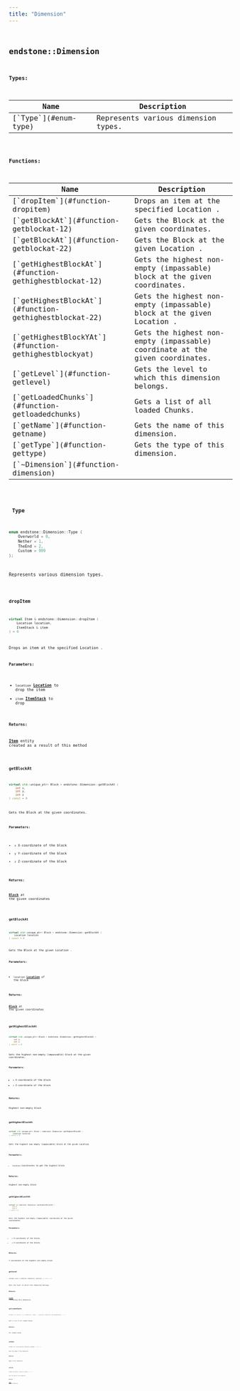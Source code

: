 ```yaml
---
title: "Dimension"
---
```


## <code className="doc-symbol doc-symbol-class"/> endstone::Dimension







**Types:**

<table>
<thead>
   <tr>
      <th>Name</th>
      <th>Description</th>
   </tr>
</thead>
<tbody>
<tr key="classendstone_1_1_dimension_1a5dbe2e9365112e8c0f883978fae1356b">
    <td>[`Type`](#enum-type)</td>
    <td>Represents various dimension types.</td>
</tr>
</tbody>
</table>









**Functions:**

<table>
<thead>
   <tr>
      <th>Name</th>
      <th>Description</th>
   </tr>
</thead>
<tbody>
<tr key="classendstone_1_1_dimension_1a2e5a4db170608345dac498ffd627ef6c">
    <td>[`dropItem`](#function-dropitem)</td>
    <td>Drops an item at the specified Location .</td>
</tr>
<tr key="classendstone_1_1_dimension_1a3dee0a686f00cf7c2c861a798ccf2346">
    <td>[`getBlockAt`](#function-getblockat-12)</td>
    <td>Gets the Block at the given coordinates.</td>
</tr>
<tr key="classendstone_1_1_dimension_1afd372293472494681775452163da7aed">
    <td>[`getBlockAt`](#function-getblockat-22)</td>
    <td>Gets the Block at the given Location .</td>
</tr>
<tr key="classendstone_1_1_dimension_1a59ce26e75b00ffc1b6a3dff6ab35331c">
    <td>[`getHighestBlockAt`](#function-gethighestblockat-12)</td>
    <td>Gets the highest non-empty (impassable) block at the given coordinates.</td>
</tr>
<tr key="classendstone_1_1_dimension_1aaf801dc0b5f2d696178b5770d7466d79">
    <td>[`getHighestBlockAt`](#function-gethighestblockat-22)</td>
    <td>Gets the highest non-empty (impassable) block at the given Location .</td>
</tr>
<tr key="classendstone_1_1_dimension_1a444efcebbf833e779384449f781a10c6">
    <td>[`getHighestBlockYAt`](#function-gethighestblockyat)</td>
    <td>Gets the highest non-empty (impassable) coordinate at the given coordinates.</td>
</tr>
<tr key="classendstone_1_1_dimension_1a541fd7f166a3d746dde92b57e4843f6a">
    <td>[`getLevel`](#function-getlevel)</td>
    <td>Gets the level to which this dimension belongs.</td>
</tr>
<tr key="classendstone_1_1_dimension_1a065a2b1242a809b89dd1502b2ad828b6">
    <td>[`getLoadedChunks`](#function-getloadedchunks)</td>
    <td>Gets a list of all loaded Chunks.</td>
</tr>
<tr key="classendstone_1_1_dimension_1a3cd59f6145706ead47d173255a10a39d">
    <td>[`getName`](#function-getname)</td>
    <td>Gets the name of this dimension.</td>
</tr>
<tr key="classendstone_1_1_dimension_1a9d9baf77525291924f80c682cc3d012c">
    <td>[`getType`](#function-gettype)</td>
    <td>Gets the type of this dimension.</td>
</tr>
<tr key="classendstone_1_1_dimension_1a24406b7020898c1be0ce62e57ffce62d">
    <td>[`~Dimension`](#function-dimension)</td>
    <td></td>
</tr>
</tbody>
</table>

### <code className="doc-symbol doc-symbol-enum"/> Type

```cpp
enum endstone::Dimension::Type {
    Overworld = 0,
    Nether = 1,
    TheEnd = 2,
    Custom = 999
};
```

Represents various dimension types.

### <code className="doc-symbol doc-symbol-function"/> dropItem

```cpp
virtual Item & endstone::Dimension::dropItem (
    Location location,
    ItemStack & item
) = 0
```

Drops an item at the specified Location .



**Parameters:**


* `location` [**Location**](classendstone_1_1_location.md) to drop the item 
* `item` [**ItemStack**](classendstone_1_1_item_stack.md) to drop



**Returns:**

[**Item**](classendstone_1_1_item.md) entity created as a result of this method 





        
### <code className="doc-symbol doc-symbol-function"/> getBlockAt

```cpp
virtual std::unique_ptr< Block > endstone::Dimension::getBlockAt (
    int x,
    int y,
    int z
) const = 0
```

Gets the Block at the given coordinates.



**Parameters:**


* `x` X-coordinate of the block 
* `y` Y-coordinate of the block 
* `z` Z-coordinate of the block 



**Returns:**

[**Block**](classendstone_1_1_block.md) at the given coordinates 





        
### <code className="doc-symbol doc-symbol-function"/> getBlockAt

```cpp
virtual std::unique_ptr< Block > endstone::Dimension::getBlockAt (
    Location location
) const = 0
```

Gets the Block at the given Location .



**Parameters:**


* `location` [**Location**](classendstone_1_1_location.md) of the block 



**Returns:**

[**Block**](classendstone_1_1_block.md) at the given coordinates 





        
### <code className="doc-symbol doc-symbol-function"/> getHighestBlockAt

```cpp
virtual std::unique_ptr< Block > endstone::Dimension::getHighestBlockAt (
    int x,
    int z
) const = 0
```

Gets the highest non-empty (impassable) block at the given coordinates.



**Parameters:**


* `x` X-coordinate of the block 
* `z` Z-coordinate of the block 



**Returns:**

Highest non-empty block 





        
### <code className="doc-symbol doc-symbol-function"/> getHighestBlockAt

```cpp
virtual std::unique_ptr< Block > endstone::Dimension::getHighestBlockAt (
    Location location
) const = 0
```

Gets the highest non-empty (impassable) block at the given Location .



**Parameters:**


* `location` Coordinates to get the highest block 



**Returns:**

Highest non-empty block 





        
### <code className="doc-symbol doc-symbol-function"/> getHighestBlockYAt

```cpp
virtual int endstone::Dimension::getHighestBlockYAt (
    int x,
    int z
) const = 0
```

Gets the highest non-empty (impassable) coordinate at the given coordinates.



**Parameters:**


* `x` X-coordinate of the blocks 
* `z` Z-coordinate of the blocks 



**Returns:**

Y-coordinate of the highest non-empty block 





        
### <code className="doc-symbol doc-symbol-function"/> getLevel

```cpp
virtual Level & endstone::Dimension::getLevel () const = 0
```

Gets the level to which this dimension belongs.



**Returns:**

[**Level**](classendstone_1_1_level.md) containing this dimension. 





        
### <code className="doc-symbol doc-symbol-function"/> getLoadedChunks

```cpp
virtual std::vector< std::unique_ptr< Chunk > > endstone::Dimension::getLoadedChunks () = 0
```

Gets a list of all loaded Chunks.



**Returns:**

All loaded chunks 





        
### <code className="doc-symbol doc-symbol-function"/> getName

```cpp
virtual std::string endstone::Dimension::getName () const = 0
```

Gets the name of this dimension.



**Returns:**

Name of this dimension 





        
### <code className="doc-symbol doc-symbol-function"/> getType

```cpp
virtual Type endstone::Dimension::getType () const = 0
```

Gets the type of this dimension.



**Returns:**

[**Type**](classendstone_1_1_dimension.md#enum-type) of this dimension 





        